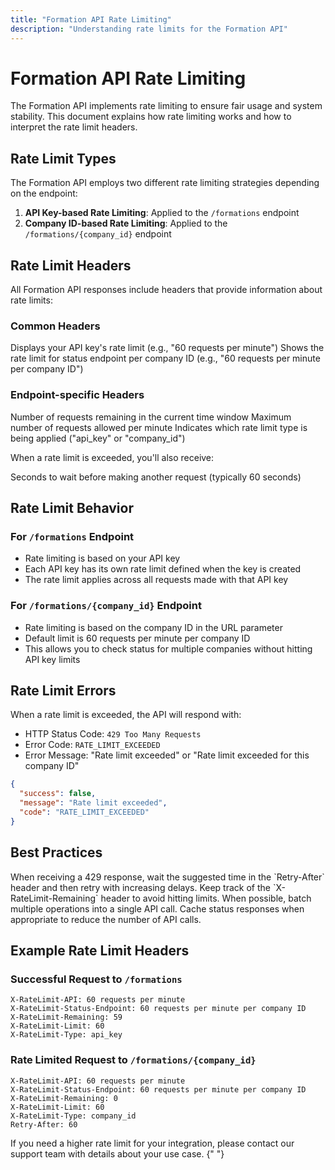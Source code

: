 ```yaml
---
title: "Formation API Rate Limiting"
description: "Understanding rate limits for the Formation API"
---
```


# Formation API Rate Limiting

The Formation API implements rate limiting to ensure fair usage and system stability. This document explains how rate limiting works and how to interpret the rate limit headers.

## Rate Limit Types

The Formation API employs two different rate limiting strategies depending on the endpoint:

1. **API Key-based Rate Limiting**: Applied to the `/formations` endpoint
2. **Company ID-based Rate Limiting**: Applied to the `/formations/{company_id}` endpoint

## Rate Limit Headers

All Formation API responses include headers that provide information about rate limits:

### Common Headers

<ResponseField name="X-RateLimit-API" type="string">
  Displays your API key's rate limit (e.g., "60 requests per minute")
</ResponseField>

<ResponseField name="X-RateLimit-Status-Endpoint" type="string">
  Shows the rate limit for status endpoint per company ID (e.g., "60 requests
  per minute per company ID")
</ResponseField>

### Endpoint-specific Headers

<ResponseField name="X-RateLimit-Remaining" type="integer">
  Number of requests remaining in the current time window
</ResponseField>

<ResponseField name="X-RateLimit-Limit" type="integer">
  Maximum number of requests allowed per minute
</ResponseField>

<ResponseField name="X-RateLimit-Type" type="string">
  Indicates which rate limit type is being applied ("api_key" or "company_id")
</ResponseField>

When a rate limit is exceeded, you'll also receive:

<ResponseField name="Retry-After" type="integer">
  Seconds to wait before making another request (typically 60 seconds)
</ResponseField>

## Rate Limit Behavior

### For `/formations` Endpoint

- Rate limiting is based on your API key
- Each API key has its own rate limit defined when the key is created
- The rate limit applies across all requests made with that API key

### For `/formations/{company_id}` Endpoint

- Rate limiting is based on the company ID in the URL parameter
- Default limit is 60 requests per minute per company ID
- This allows you to check status for multiple companies without hitting API key limits

## Rate Limit Errors

When a rate limit is exceeded, the API will respond with:

- HTTP Status Code: `429 Too Many Requests`
- Error Code: `RATE_LIMIT_EXCEEDED`
- Error Message: "Rate limit exceeded" or "Rate limit exceeded for this company ID"

```json
{
  "success": false,
  "message": "Rate limit exceeded",
  "code": "RATE_LIMIT_EXCEEDED"
}
```

## Best Practices

<Steps>
  <Step title="Implement exponential backoff">
    When receiving a 429 response, wait the suggested time in the `Retry-After`
    header and then retry with increasing delays.
  </Step>
  <Step title="Monitor your usage">
    Keep track of the `X-RateLimit-Remaining` header to avoid hitting limits.
  </Step>
  <Step title="Batch requests">
    When possible, batch multiple operations into a single API call.
  </Step>
  <Step title="Cache responses">
    Cache status responses when appropriate to reduce the number of API calls.
  </Step>
</Steps>

## Example Rate Limit Headers

### Successful Request to `/formations`

```
X-RateLimit-API: 60 requests per minute
X-RateLimit-Status-Endpoint: 60 requests per minute per company ID
X-RateLimit-Remaining: 59
X-RateLimit-Limit: 60
X-RateLimit-Type: api_key
```

### Rate Limited Request to `/formations/{company_id}`

```
X-RateLimit-API: 60 requests per minute
X-RateLimit-Status-Endpoint: 60 requests per minute per company ID
X-RateLimit-Remaining: 0
X-RateLimit-Limit: 60
X-RateLimit-Type: company_id
Retry-After: 60
```

<Card title="Need Higher Limits?" icon="bolt" iconType="duotone">
  If you need a higher rate limit for your integration, please contact our
  support team with details about your use case.
</Card>{" "}
